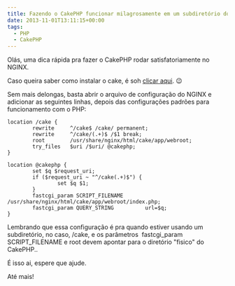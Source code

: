 ```yaml
---
title: Fazendo o CakePHP funcionar milagrosamente em um subdiretório do NGINX
date: 2013-11-01T13:11:15+00:00
tags:
  - PHP
  - CakePHP
---
```


Olás, uma dica rápida pra fazer o CakePHP rodar satisfatoriamente no NGINX.

Caso queira saber como instalar o cake, é soh <a title="Como instalar o Nginx + PHP + MySql no Ubuntu" href="/como-instalar-o-nginx-php-mysql-no-ubuntu/" target="_blank">clicar aqui</a>. 😉

Sem mais delongas, basta abrir o arquivo de configuração do NGINX e adicionar as seguintes linhas, depois das configurações padrões para funcionamento com o PHP:

```text
location /cake {
        rewrite     ^/cake$ /cake/ permanent;
        rewrite     ^/cake/(.+)$ /$1 break;
        root        /usr/share/nginx/html/cake/app/webroot;
        try_files   $uri /$uri/ @cakephp;
}

location @cakephp {
        set $q $request_uri;
        if ($request_uri ~ "^/cake(.+)$") {
                set $q $1;
        }
        fastcgi_param SCRIPT_FILENAME       /usr/share/nginx/html/cake/app/webroot/index.php;
        fastcgi_param QUERY_STRING          url=$q;
}
```

Lembrando que essa configuração é pra quando estiver usando um subdiretório, no caso, /cake, e os parâmetros  fastcgi_param SCRIPT_FILENAME e root devem apontar para o diretório "fisico" do CakePHP..

É isso ai, espere que ajude.

Até mais!
